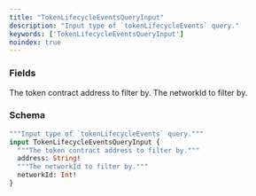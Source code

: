 ```yaml
---
title: "TokenLifecycleEventsQueryInput"
description: "Input type of `tokenLifecycleEvents` query."
keywords: ['TokenLifecycleEventsQueryInput']
noindex: true
---
```


### Fields

<ResponseField name="address" type="String!" required>
  The token contract address to filter by.
</ResponseField>

<ResponseField name="networkId" type="Int!" required>
  The networkId to filter by.
</ResponseField>

### Schema


```graphql 
"""Input type of `tokenLifecycleEvents` query."""
input TokenLifecycleEventsQueryInput {
  """The token contract address to filter by."""
  address: String!
  """The networkId to filter by."""
  networkId: Int!
}
```
